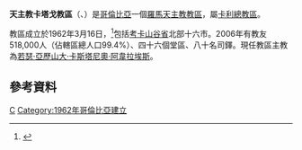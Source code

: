 {{Infobox Roman Catholic diocese
|Roman Catholic Diocese of = 天主教卡塔戈教區
|Latin name of diocese = Dioecesis Carthadensis in Columbia
|image=Catedral cartago.jpg|caption =嘉模聖母主教座堂
|location = [[哥倫比亞|哥倫比亞]]
|territory = [[考卡山谷省|考卡山谷省]]北部十六市
|population = 518,000
|rite = 拉丁禮
|patron =
|province =卡利
|established = 1962年
|cathedral =嘉模聖母主教座堂
|副主教座堂 =
|leadership = 主教
|website =
|教宗 =
|metropolitan =
|ordinary =若瑟·亞歷山大·卡斯塔尼奧·阿韋拉埃斯
|coadjutor bishop =
|emeritus =
}}

'''天主教卡塔戈教區'''（{{lang-la|Dioecesis Carthadensis in Columbia}}、{{lang-es|Diócesis de Cartago}}）是[[哥倫比亞|哥倫比亞]]一個[[羅馬天主教|羅馬天主教]][[教區|教區]]，屬[[天主教卡利總教區|卡利總教區]]。

教區成立於1962年3月16日，<ref>{{cite journal
|journal=[[宗座公報|宗座公報]]
|publisher=梵蒂岡出版社
|date=1963年
|volume=55
|title=''Ecclesiarum omnium''
|page=81
|url=http://www.vatican.va/archive/aas/documents/AAS%2055%20%5B1963%5D%20-%20ocr.pdf
|access-date=2013-05-20
|archive-date=2010-03-27
|archive-url=https://web.archive.org/web/20100327072014/http://www.vatican.va/archive/aas/documents/AAS%2055%20%5B1963%5D%20-%20ocr.pdf
|dead-url=no
}}</ref>包括[[考卡山谷省|考卡山谷省]]北部十六市。2006年有教友518,000人（佔轄區總人口99.4%）、四十六個堂區、八十名司鐸。現任教區主教為[[若瑟·亞歷山大·卡斯塔尼奧·阿韋拉埃斯|若瑟·亞歷山大·卡斯塔尼奧·阿韋拉埃斯]]。
==參考資料==
{{reflist}}
{{哥倫比亞天主教教區}}
[[Category:哥倫比亞天主教教區|C]]
[[Category:1962年哥倫比亞建立|Category:1962年哥倫比亞建立]]